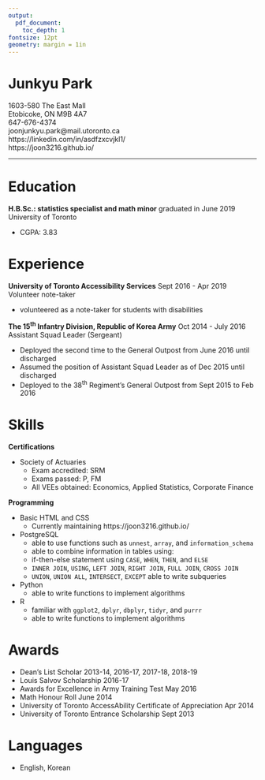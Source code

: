 ```yaml
---
output: 
  pdf_document:
    toc_depth: 1
fontsize: 12pt
geometry: margin = 1in
---
```


<!-- Last updated: 2019-06-03 -->

# Junkyu Park

1603-580 The East Mall  
Etobicoke, ON M9B 4A7  
647-676-4374  
joonjunkyu.park@mail.utoronto.ca  
https://linkedin.com/in/asdfzxcvjkl1/  
https://joon3216.github.io/  


------------------------------------------------------

# **Education**

**H.B.Sc.: statistics specialist and math minor** \hspace*{\fill} graduated in June 2019  
University of Toronto  

* CGPA: 3.83


# **Experience**

**University of Toronto Accessibility Services** \hspace*{\fill} Sept 2016 - Apr 2019  
Volunteer note-taker

* volunteered as a note-taker for students with disabilities

\bigskip        

**The 15^th^ Infantry Division, Republic of Korea Army** \hspace*{\fill} Oct 2014 - July 2016  
Assistant Squad Leader (Sergeant)

* Deployed the second time to the General Outpost from June 2016 until discharged
* Assumed the position of Assistant Squad Leader as of Dec 2015 until discharged
* Deployed to the 38^th^ Regiment's General Outpost from Sept 2015 to Feb 2016


# **Skills**

**Certifications** 

* Society of Actuaries
    + Exam accredited: SRM
    + Exams passed: P, FM
    + All VEEs obtained: Economics, Applied Statistics, Corporate Finance

\newpage

**Programming**

* Basic HTML and CSS
    + Currently maintaining https://joon3216.github.io/
* PostgreSQL
    + able to use functions such as `unnest`, `array`, and `information_schema`
    + able to combine information in tables using:
    + if-then-else statement using `CASE`, `WHEN`, `THEN`, and `ELSE`
    + `INNER JOIN`, `USING`, `LEFT JOIN`, `RIGHT JOIN`, `FULL JOIN`, `CROSS JOIN`
    + `UNION`, `UNION ALL`, `INTERSECT`, `EXCEPT`
     able to write subqueries
* Python
    + able to write functions to implement algorithms
* R
    + familiar with `ggplot2`, `dplyr`, `dbplyr`, `tidyr`, and `purrr`
    + able to write functions to implement algorithms


# **Awards**

* Dean's List Scholar \hspace*{\fill} 2013-14, 2016-17, 2017-18, 2018-19
* Louis Salvov Scholarship \hspace*{\fill} 2016-17
* Awards for Excellence in Army Training Test \hspace*{\fill} May 2016
* Math Honour Roll \hspace*{\fill} June 2014
* University of Toronto AccessAbility Certificate of Appreciation \hspace*{\fill} Apr 2014
* University of Toronto Entrance Scholarship \hspace*{\fill} Sept 2013


# **Languages**

* English, Korean







